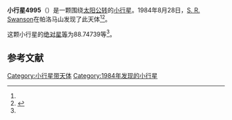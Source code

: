 {{Infobox planet
| bgcolour = #FFFFC0
| name = 4995 Griffin
| symbol = 
| image = 
| caption = 
| discovery = yes
| discovery_ref = 
| discoverer = [[S._R._Swanson|S. R. Swanson]]
| discovery_site = [[帕洛马山|帕洛马山]] 
| discovered = 1984年8月28日
| designations = yes
| mp_name = 
| named_after = 
| alt_names = 1984 QR/ 1971 BV / 1989 CY
| mp_category = [[越火小行星|越火小行星]]
| orbit_ref = <ref name="a">[http://ssd.jpl.nasa.gov/sbdb.cgi?sstr=4995 4995 Griffin] {{Wayback|url=http://ssd.jpl.nasa.gov/sbdb.cgi?sstr=4995 |date=20210925131006 }}，小行星數據庫瀏覽器（JPL Small-Body Database Browser）－[[美国国家航空航天局|美国国家航空航天局]]喷气推进实验室</ref>
| epoch = 2456400.5 (2013年4月18日更新)
| aphelion = {{convert|3.0724763|AU|km|3|abbr=on|lk=out}}
| perihelion = {{convert|1.6086901|AU|km|3|abbr=on}}
| semimajor = {{convert|2.3405832|AU|km|3|abbr=on}}
| eccentricity = 0.3126969
| period = 1307.930181 [[日|日]]<br />3.58[[儒略年|儒略年]]
| avg_speed = 
| inclination = 20.59163
| asc_node = 322.15934
| mean_anomaly = 
| arg_peri = 88.74739
| satellites = 
| physical_characteristics = yes
| dimensions = 
| mass = 
| density = 
| surface_grav = 
| escape_velocity = 
| sidereal_day = 
| axial_tilt = 
| pole_ecliptic_lat = 
| pole_ecliptic_lon = 
| albedo = 
| temperatures= 
| temp_name1 = 
| mean_temp_1 = 
| max_temp_1 = 
| temp_name2 = 
| max_temp_2 = 
| spectral_type = 
| abs_magnitude = 88.74739
}}

'''小行星4995'''（{{lang-en|4995 Griffin}}）是一颗围绕[[太阳|太阳]][[公转|公转]]的[[小行星|小行星]]。1984年8月28日，[[S._R._Swanson|S. R. Swanson]]在帕洛马山发现了此天体<ref name="a" /><ref>{{cite news|title=小行星列表|url=http://cfa-www.harvard.edu/iau/lists/NumberedMPs.txt|accessdate=2013-07-08|newspaper=哈佛大学|archive-date=2008-05-17|archive-url=https://web.archive.org/web/20080517010638/http://cfa-www.harvard.edu/iau/lists/NumberedMPs.txt|dead-url=no}}</ref>。

这颗小行星的[[绝对星等|绝对星等]]为88.74739等<ref name="a" />。

==参考文献==
{{reflist}}
{{Minor Planet Number|[[小行星4994|小行星4994]]|[[小行星4996|小行星4996]]}}

{{小天体}}

[[Category:小行星带天体|Category:小行星带天体]]
[[Category:1984年发现的小行星|Category:1984年发现的小行星]]

{{asteroid-stub}}